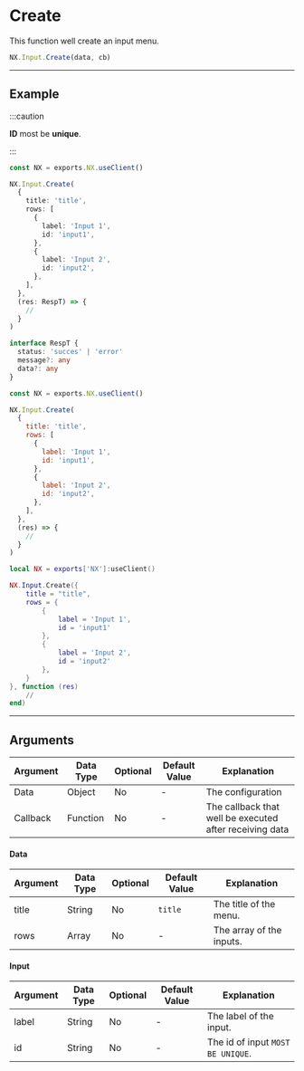 
# Create

This function well create an input menu.

```typescript
NX.Input.Create(data, cb)
```

---

## Example

:::caution

**ID** most be **unique**.

:::

<Tabs>
<TabItem value="ts" label="TypeScript">

```typescript title="/rc/client/input/input.service.ts"
const NX = exports.NX.useClient()

NX.Input.Create(
  {
    title: 'title',
    rows: [
      {
        label: 'Input 1',
        id: 'input1',
      },
      {
        label: 'Input 2',
        id: 'input2',
      },
    ],
  },
  (res: RespT) => {
    //
  }
)

interface RespT {
  status: 'succes' | 'error'
  message?: any
  data?: any
}
```

</TabItem>
<TabItem value="js" label="JavaScript">

```js title="/rc/client/input/input.service.ts"
const NX = exports.NX.useClient()

NX.Input.Create(
  {
    title: 'title',
    rows: [
      {
        label: 'Input 1',
        id: 'input1',
      },
      {
        label: 'Input 2',
        id: 'input2',
      },
    ],
  },
  (res) => {
    //
  }
)
```

</TabItem>
<TabItem value="lua" label="Lua">

```lua title="/rc/client/input/input.service.ts"
local NX = exports['NX']:useClient()

NX.Input.Create({
    title = "title",
    rows = {
        {
            label = 'Input 1',
            id = 'input1'
        },
        {
            label = 'Input 2',
            id = 'input2'
        },
    }
}, function (res)
    //
end)
```

</TabItem>
</Tabs>

---

## Arguments

| Argument | Data Type | Optional | Default Value | Explanation                                             |
| -------- | --------- | -------- | ------------- | ------------------------------------------------------- |
| Data     | Object    | No       | -             | The configuration                                       |
| Callback | Function  | No       | -             | The callback that well be executed after receiving data |

#### Data

| Argument | Data Type | Optional | Default Value | Explanation              |
| -------- | --------- | -------- | ------------- | ------------------------ |
| title    | String    | No       | `title`       | The title of the menu.   |
| rows     | Array     | No       | -             | The array of the inputs. |

#### Input

| Argument | Data Type | Optional | Default Value | Explanation                       |
| -------- | --------- | -------- | ------------- | --------------------------------- |
| label    | String    | No       | -             | The label of the input.           |
| id       | String    | No       | -             | The id of input `MOST BE UNIQUE`. |
